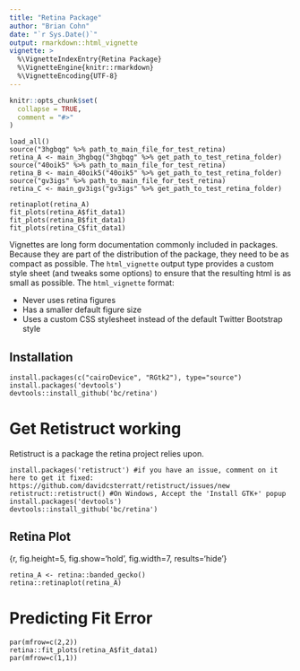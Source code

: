 ```yaml
---
title: "Retina Package"
author: "Brian Cohn"
date: "`r Sys.Date()`"
output: rmarkdown::html_vignette
vignette: >
  %\VignetteIndexEntry{Retina Package}
  %\VignetteEngine{knitr::rmarkdown}
  %\VignetteEncoding{UTF-8}
---
```


```r
knitr::opts_chunk$set(
  collapse = TRUE,
  comment = "#>"
)
```

```
load_all()
source("3hgbqg" %>% path_to_main_file_for_test_retina)
retina_A <- main_3hgbqg("3hgbqg" %>% get_path_to_test_retina_folder)
source("40oik5" %>% path_to_main_file_for_test_retina)
retina_B <- main_40oik5("40oik5" %>% get_path_to_test_retina_folder)
source("gv3igs" %>% path_to_main_file_for_test_retina)
retina_C <- main_gv3igs("gv3igs" %>% get_path_to_test_retina_folder)

retinaplot(retina_A)
fit_plots(retina_A$fit_data1)
fit_plots(retina_B$fit_data1)
fit_plots(retina_C$fit_data1)
```

Vignettes are long form documentation commonly included in packages. Because they are part of the distribution of the package, they need to be as compact as possible. The `html_vignette` output type provides a custom style sheet (and tweaks some options) to ensure that the resulting html is as small as possible. The `html_vignette` format:

- Never uses retina figures
- Has a smaller default figure size
- Uses a custom CSS stylesheet instead of the default Twitter Bootstrap style


## Installation

```
install.packages(c("cairoDevice", "RGtk2"), type="source")
install.packages('devtools')
devtools::install_github('bc/retina')
```

# Get Retistruct working
Retistruct is a package the retina project relies upon.
```
install.packages('retistruct') #if you have an issue, comment on it here to get it fixed: https://github.com/davidcsterratt/retistruct/issues/new
retistruct::retistruct() #On Windows, Accept the 'Install GTK+' popup
install.packages('devtools')
devtools::install_github('bc/retina')
```

## Retina Plot
{r, fig.height=5, fig.show='hold', fig.width=7, results='hide'}
```
retina_A <- retina::banded_gecko()
retina::retinaplot(retina_A)
```

# Predicting Fit Error

```
par(mfrow=c(2,2))
retina::fit_plots(retina_A$fit_data1)
par(mfrow=c(1,1))
```